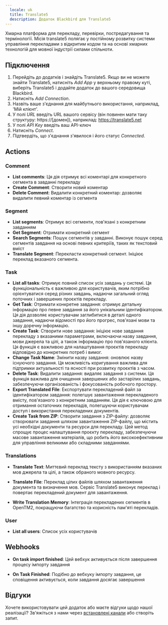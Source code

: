 ```yaml
---
  locale: uk
  title: Translate5
  description: Додаток Blackbird для Translate5
---
```


<LinkCard title="View on Github" target="_blank" href="https://github.com/bb-io/Translate5" icon="github" />

Хмарна платформа для перекладу, перевірки, постредагування та термінології. Місія translate5 полягає у постійному розвитку системи управління перекладами з відкритим кодом та на основі хмарних технологій для мовної індустрії силами спільноти.

## Підключення 

1. Перейдіть до додатків і знайдіть Translate5. Якщо ви не можете знайти Translate5, натисніть _Add App_ у верхньому правому куті, виберіть Translate5 і додайте додаток до вашого середовища Blackbird.
2. Натисніть _Add Connection_.
3. Назвіть ваше з'єднання для майбутнього використання, наприклад, 'Мій клієнт'.
4. У полі _URL_ введіть URL вашого сервісу (він повинен мати таку структуру: https://[домен]), наприклад: https://translate5.net
5. У полі _API Key_ введіть ваш API-ключ
6. Натисніть _Connect_.
7. Підтвердіть, що з'єднання з'явилося і його статус _Connected_.

## Actions

### Comment

- **List comments**: Ця дія отримує всі коментарі для конкретного сегмента в завданні перекладу
- **Create Comment**: Створити новий коментар
- **Delete Comment**: Видалити конкретний коментар: дозволяє видалити певний коментар із сегмента

### Segment

- **List segments**: Отримує всі сегменти, пов'язані з конкретним завданням
- **Get Segment**: Отримати конкретний сегмент
- **Search Segments**: Пошук сегментів у завданні. Виконує пошук серед сегментів завдання на основі певних критеріїв, таких як текстовий вміст
- **Translate Segment**: Перекласти конкретний сегмент. Ініціює переклад вказаного сегмента.

### Task

- **List all tasks**: Отримує повний список усіх завдань у системі. Ця функціональність є важливою для користувачів, яким потрібно орієнтуватися серед різних завдань, надаючи загальний огляд поточних і завершених проєктів перекладу.
- **Get Task**: Отримати конкретне завдання: отримує детальну інформацію про певне завдання за його унікальним ідентифікатором. Ця дія дозволяє користувачам заглибитися в деталі одного завдання, надаючи відомості про його прогрес, пов'язані мови та іншу доречну інформацію.
- **Create Task**: Створити нове завдання: ініціює нове завдання перекладу з вказаними параметрами, включаючи назву завдання, мови джерела та цілі, а також інформацію про пов'язаного клієнта. Ця функція є важливою для налаштування проєктів перекладу відповідно до конкретних потреб і вимог.
- **Change Task Name**: Змінити назву завдання: оновлює назву існуючого завдання. Ця можливість коригування важлива для підтримки актуальності та ясності при розвитку проєктів з часом.
- **Delete Task**: Видалити завдання: видаляє завдання з системи. Ця функція важлива для очищення завершених або застарілих завдань, забезпечуючи організованість і фокусованість робочого простору.
- **Export Translated File**: Експортувати перекладений файл за ідентифікатором завдання: полегшує завантаження перекладеного вмісту, пов'язаного з конкретним завданням. Ця дія є ключовою для отримання остаточних перекладів, полегшуючи користувачам доступ і використання перекладених документів.
- **Create Task from ZIP**: Створити завдання з ZIP-файлу: дозволяє створювати завдання шляхом завантаження ZIP-файлу, що містить усі необхідні документи та ресурси для перекладу. Цей метод спрощує процес налаштування проєкту перекладу, забезпечуючи масове завантаження матеріалів, що робить його високоефективним для управління великими або складними завданнями.

### Translations

- **Translate Text**: Миттєвий переклад тексту з використанням вказаних мов джерела та цілі, а також обраного мовного ресурсу.

- **Translate File**: Переклад цілих файлів шляхом завантаження документа та визначення мов. Сервіс Translate5 виконує переклад і повертає перекладений документ для завантаження.

- **Write Translation Memory**: Інтеграція перекладених сегментів в OpenTM2, покращуючи багатство та корисність пам'яті перекладів.

### User

- **List all users**: Список усіх користувачів

## Webhooks

- **On task import finished**: Цей вебхук активується після завершення процесу імпорту завдання

- **On Task Finished**: Подібно до вебхуку імпорту завдання, це сповіщення активується, коли завдання досягає завершення

## Відгуки

Хочете використовувати цей додаток або маєте відгуки щодо нашої реалізації? Зв'яжіться з нами через [встановлені канали](https://www.blackbird.io/) або створіть запит.